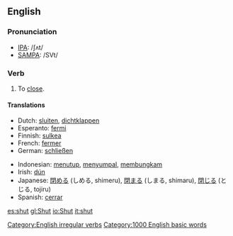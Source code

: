 ==English==

===Pronunciation===
*[[International Phonetic Alphabet|IPA]]: /ʃʌt/
*[[SAMPA]]: /SVt/

===Verb===
[[Category:English irregular verbs]]
{{en-verb|shut|shuts|shut|shutting}}

# To [[close]].

====Translations====
{{top}}
*Dutch: [[sluiten]], [[dichtklappen]]
*Esperanto: [[fermi]]
*Finnish: [[sulkea]]
*French: [[fermer]]
*German: [[schließen]]
{{mid}}
*Indonesian: [[tutup|menutup]], [[sumpal|menyumpal]], [[bungkam|membungkam]]
*Irish: [[dún]]
*Japanese: [[閉める]] (しめる, shimeru), [[閉まる]] (しまる, shimaru), [[閉じる]] (とじる, tojiru)
*Spanish: [[cerrar]]
{{bottom}}

[[Category:1000 English basic words]]

[[es:shut]]
[[gl:Shut]]
[[io:Shut]]
[[it:shut]]